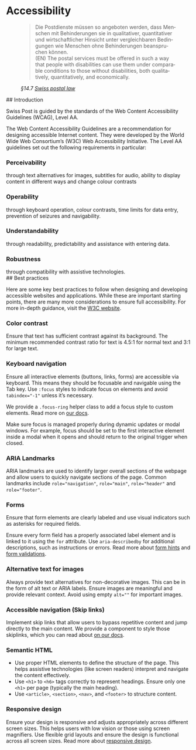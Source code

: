 
<Meta of={AccessibilityStories} />

# Accessibility

<figure className="mb-56">
  <blockquote className="blockquote" lang="de">
    <div className="mb-16">
      Die Postdienste müssen so angeboten werden, dass Menschen mit Behinderungen sie in
      qualitativer, quantitativer und wirtschaftlicher Hinsicht unter vergleichbaren Bedingungen wie
      Menschen ohne Behinderungen beanspruchen können.
    </div>
    <div className="mb-16">
      (EN) The postal services must be offered in such a way that people with disabilities can use
      them under comparable conditions to those without disabilities, both qualitatively,
      quantitatively, and economically.
    </div>
  </blockquote>
  <figcaption className="blockquote-footer">
    <cite>
      §14.7 <a href="https://www.fedlex.admin.ch/eli/cc/2012/585">Swiss postal law</a>
    </cite>
  </figcaption>
</figure>

<div className="light-section pt-8 pb-48">
## Introduction

Swiss Post is guided by the standards of the Web Content Accessibility Guidelines (WCAG), Level AA.

The Web Content Accessibility Guidelines are a recommendation for designing accessible Internet content. They were developed by the World Wide Web Consortium’s (W3C) Web Accessibility Initiative. The Level AA guidelines set out the following requirements in particular:

  <div className="py-12">
    <div className="row g-48">
      <div className="col-md-6">
        <div>
          <post-icon name="2114" style={{ fontSize: '64px' }}></post-icon>
          <div>
            <h3 className="mt-12 h6">Perceivability</h3>
            <div>
              through text alternatives for images, subtitles for audio, ability to display content in
              different ways and change colour contrasts
            </div>
          </div>
        </div>
      </div>
      <div className="col-md-6">
        <div>
          <post-icon name="2130" style={{ fontSize: '64px' }}></post-icon>
          <div>
            <h3 className="mt-12 h6">Operability</h3>
            <div>
              through keyboard operation, colour contrasts, time limits for data entry, prevention of
              seizures and navigability.
            </div>
          </div>
        </div>
      </div>
      <div className="col-md-6">
        <div>
          <post-icon name="2165" style={{ fontSize: '64px' }}></post-icon>
          <div>
            <h3 className="mt-12 h6">Understandability</h3>
            <div>through readability, predictability and assistance with entering data.</div>
          </div>
        </div>
      </div>
      <div className="col-md-6">
        <div>
          <post-icon name="2087" style={{ fontSize: '64px' }}></post-icon>
          <div>
            <h3 className="mt-12 h6">Robustness</h3>
            <div>through compatibility with assistive technologies.</div>
          </div>
        </div>
      </div>
    </div>
  </div>
</div>

<div className="pt-8">
## Best practices

Here are some key best practices to follow when designing and developing accessible websites and applications. While these are important starting points, there are many more considerations to ensure full accessibility. For more in-depth guidance, visit the [W3C website](https://www.w3.org/).

### Color contrast

Ensure that text has sufficient contrast against its background. The minimum recommended contrast ratio for text is 4.5:1 for normal text and 3:1 for large text.

<Canvas sourceState="shown" of={AccessibilityStories.Default} />

### Keyboard navigation

Ensure all interactive elements (buttons, links, forms) are accessible via keyboard. This means they should be focusable and navigable using the Tab key. Use `:focus` styles to indicate focus on elements and avoid `tabindex="-1"` unless it’s necessary.

We provide a `.focus-ring` helper class to add a focus style to custom elements. Read more on [our docs](/?path=/docs/6eea4ad2-d5d2-44bf-a7a5-d5621ecd6c36--docs).

Make sure focus is managed properly during dynamic updates or modal windows. For example, focus should be set to the first interactive element inside a modal when it opens and should return to the original trigger when closed.

<Canvas sourceState="shown" of={AccessibilityStories.Focus} />

### ARIA Landmarks

ARIA landmarks are used to identify larger overall sections of the webpage and allow users to quickly navigate sections of the page. Common landmarks include `role="navigation"`, `role="main"`, `role="header"` and `role="footer"`.

### Forms

Ensure that form elements are clearly labeled and use visual indicators such as asterisks for required fields.

Ensure every form field has a properly associated label element and is linked to it using the `for` attribute.
Use `aria-describedby` for additional descriptions, such as instructions or errors.
Read more about [form hints](/?path=/docs/43525c38-d00c-4632-8cc5-0fb8a0f2a741--docs) and [form validations](/?path=/docs/1aa900d9-aa65-4ae0-b8cd-e6cca6cc3472--docs).

<Canvas sourceState="hidden" of={AccessibilityStories.FormHint} />

### Alternative text for images

Always provide text alternatives for non-decorative images. This can be in the form of alt text or ARIA labels.
Ensure images are meaningful and provide relevant context. Avoid using empty `alt=""` for important images.

<Canvas sourceState="shown" of={AccessibilityStories.AltText} />

### Accessible navigation (Skip links)

Implement skip links that allow users to bypass repetitive content and jump directly to the main content. We provide a component to style those skiplinks, which you can read about [on our docs](/?path=/docs/2fc3b456-19ba-4ede-b1bc-499518f829b1--docs).

### Semantic HTML

- Use proper HTML elements to define the structure of the page. This helps assistive technologies (like screen readers) interpret and navigate the content effectively.
- Use `<h1>` to `<h6>` tags correctly to represent headings. Ensure only one `<h1>` per page (typically the main heading).
- Use `<article>`, `<section>`, `<nav>`, and `<footer>` to structure content.

### Responsive design

Ensure your design is responsive and adjusts appropriately across different screen sizes. This helps users with low vision or those using screen magnifiers.
Use flexible grid layouts and ensure the design is functional across all screen sizes. Read more about [responsive design](/?path=/docs/51785576-8553-4909-8827-fd97de4f874e--docs).

</div>
